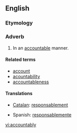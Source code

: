 ==English==
=== Etymology ===
{{suffix|accountable|ly}}

===Adverb===
{{en-adv}}

# In an [[accountable]] manner.

====Related terms====
*[[account]]
*[[acountability]]
*[[accountableness]]

====Translations====
{{trans-top|in an accountable manner}}
*[[Catalan]]: [[responsablement]]
{{trans-mid}}
*Spanish: [[responsablemente]]
{{trans-bottom}}
[[vi:accountably]]